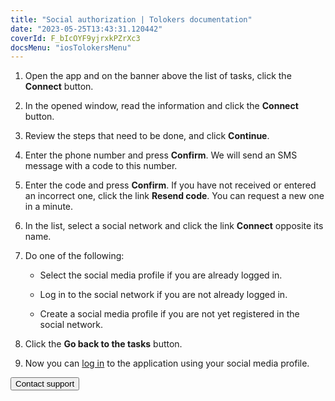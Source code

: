 ```yaml
---
title: "Social authorization | Tolokers documentation"
date: "2023-05-25T13:43:31.120442"
coverId: F_bIcOYF9yjrxkPZrXc3
docsMenu: "iosTolokersMenu"
---
```



<NewAuthorizationContent/>

1. Open the app and on the banner above the list of tasks, click the **Connect** button.

2. In the opened window, read the information and click the **Connect** button.

3. Review the steps that need to be done, and click **Continue**.

4. Enter the phone number and press **Confirm**. We will send an SMS message with a code to this number.

5. Enter the code and press **Confirm**. If you have not received or entered an incorrect one, click the link **Resend code**. You can request a new one in a minute.

6. In the list, select a social network and click the link **Connect** opposite its name.

5. Do one of the following:

    - Select the social media profile if you are already logged in.

    - Log in to the social network if you are not already logged in.

    - Create a social media profile if you are not yet registered in the social network.

8. Click the **Go back to the tasks** button.

9. Now you can [log in](../auth#authorization) to the application using your social media profile.

<Button view="defaultInverse" size="l" type="link" url="../troubleshooting/support?form-source=new-authorization">Contact support</Button>